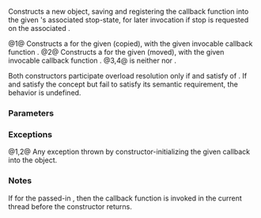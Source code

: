 {{cpp/thread/stop_callback/title|stop_callback}}
{{cpp/thread/stop_callback/navbar}}

{{dcl begin}}
{{dcl|since=c++20|num=1|
template&lt; class C &gt;
explicit stop_callback( const std::stop_token&amp; st, C&amp;&amp; cb ) noexcept(/*see below*/);
}}
{{dcl|since=c++20|num=2|
template&lt; class C &gt;
explicit stop_callback( std::stop_token&amp;&amp; st, C&amp;&amp; cb ) noexcept(/*see below*/);
}}
{{dcl|since=c++20|num=3|1=
stop_callback( const stop_callback&amp; ) = delete;
}}
{{dcl|since=c++20|num=4|1=
stop_callback( stop_callback&amp;&amp; ) = delete;
}}
{{dcl end}}

Constructs a new {{tt|stop_callback}} object, saving and registering the {{c|cb}} callback function into the given {{ltt|cpp/thread/stop_token|std::stop_token}}'s associated stop-state, for later invocation if stop is requested on the associated {{ltt|cpp/thread/stop_source|std::stop_source}}.

@1@ Constructs a {{tt|stop_callback}} for the given {{c|st}} {{ltt|cpp/thread/stop_token|std::stop_token}} (copied), with the given invocable callback function {{c|cb}}.
@2@ Constructs a {{tt|stop_callback}} for the given {{c|st}} {{ltt|cpp/thread/stop_token|std::stop_token}} (moved), with the given invocable callback function {{c|cb}}.
@3,4@ {{tt|stop_callback}} is neither {{named req|CopyConstructible}} nor {{named req|MoveConstructible}}.

Both constructors participate overload resolution only if {{tt|Callback}} and {{tt|C}} satisfy {{lconcept|constructible_from}} of {{c|std::constructible_from&lt;Callback, C&gt;}}. If {{tt|Callback}} and {{tt|C}} satisfy the concept but fail to satisfy its semantic requirement, the behavior is undefined.

===Parameters===
{{par begin}}
{{par|st|a {{ltt|cpp/thread/stop_token|std::stop_token}} object to register this {{tt|stop_callback}} object with}}
{{par|cb|the type to invoke if stop is requested}}
{{par end}}

===Exceptions===
@1,2@ {{noexcept|std::is_nothrow_constructible_v&lt;Callback, C&gt;}}
Any exception thrown by constructor-initializing the given callback into the {{tt|stop_callback}} object.

===Notes===
If {{c|1=st.stop_requested() == true}} for the passed-in {{ltt|cpp/thread/stop_token|std::stop_token}}, then the callback function is invoked in the current thread before the constructor returns.

{{langlinks|es|ja|ru|zh}}